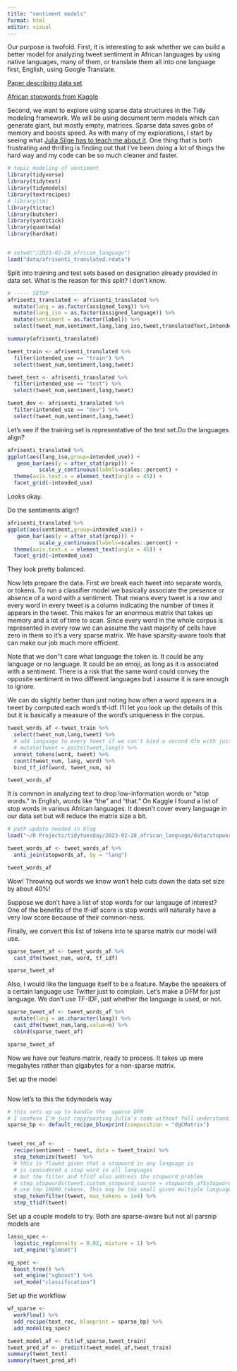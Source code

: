 ```yaml
---
title: "sentiment models"
format: html
editor: visual
---
```


Our purpose is twofold. First, it is interesting to ask whether we can build a better model for analyzing tweet sentiment in African languages by using native languages, many of them, or translate them all into one language first, English, using Google Translate.

[Paper describing data set](https://arxiv.org/pdf/2302.08956.pdf)

[African stopwords from Kaggle](https://www.kaggle.com/datasets/rtatman/stopword-lists-for-african-languages?resource=download)

Second, we want to explore using sparse data structures in the Tidy modeling framework. We will be using document term models which can generate giant, but mostly empty, matrices. Sparse data saves gobs of memory and boosts speed. As with many of my explorations, I start by seeing what [Julia Silge has to teach me about it](https://www.tidyverse.org/blog/2020/11/tidymodels-sparse-support/). One thing that is both frustrating and thrilling is finding out that I've been doing a lot of things the hard way and my code can be so much cleaner and faster.

```r
# topic modeling of sentiment
library(tidyverse)
library(tidytext)
library(tidymodels)
library(textrecipes)
# library(tm)
library(tictoc)
library(butcher)
library(yardstick)
library(quanteda)
library(hardhat)


# setwd("/2023-02-28_african_language")
load("data/afrisenti_translated.rdata")
```

Split into training and test sets based on designation already provided in data set. What is the reason for this split? I don't know.

```r
# ----- SETUP ------------------------------
afrisenti_translated <- afrisenti_translated %>%
  mutate(lang = as.factor(assigned_long)) %>%
  mutate(lang_iso = as.factor(assigned_language)) %>%
  mutate(sentiment = as.factor(label)) %>% 
  select(tweet_num,sentiment,lang,lang_iso,tweet,translatedText,intended_use)

summary(afrisenti_translated)
```

```r
tweet_train <- afrisenti_translated %>% 
  filter(intended_use == "train") %>% 
  select(tweet_num,sentiment,lang,tweet)

tweet_test <- afrisenti_translated %>% 
  filter(intended_use == "test") %>% 
  select(tweet_num,sentiment,lang,tweet)

tweet_dev <- afrisenti_translated %>% 
  filter(intended_use == "dev") %>% 
  select(tweet_num,sentiment,lang,tweet)

```

Let's see if the training set is representative of the test set.Do the languages align?

```r
afrisenti_translated %>% 
ggplot(aes(lang_iso,group=intended_use)) + 
   geom_bar(aes(y = after_stat(prop))) + 
          scale_y_continuous(labels=scales::percent) +
  theme(axis.text.x = element_text(angle = 45)) +
  facet_grid(~intended_use)
```

Looks okay.

Do the sentiments align?

```r
afrisenti_translated %>% 
ggplot(aes(sentiment,group=intended_use)) + 
   geom_bar(aes(y = after_stat(prop))) + 
          scale_y_continuous(labels=scales::percent) +
  theme(axis.text.x = element_text(angle = 45)) +
  facet_grid(~intended_use)

```

They look pretty balanced.

Now lets prepare the data. First we break each tweet into separate words, or tokens. To run a classifier model we basically associate the presence or absence of a word with a sentiment. That means every tweet is a row and every word in every tweet is a column indicating the number of times it appears in the tweet. This makes for an enormous matrix that takes up memory and a lot of time to scan. Since every word in the whole corpus is represented in every row we can assume the vast majority of cells have zero in them so it's a very sparse matrix. We have sparsity-aware tools that can make our job much more efficient.

::: callout-caution
Note that we don''t care what language the token is. It could be any language or no language. It could be an emoji, as long as it is associated with a sentiment. There is a risk that the same word could convey the opposite sentiment in two different languages but I assume it is rare enough to ignore.
:::

We can do slightly better than just noting how often a word appears in a tweet by computed each word's tf-idf.  I'll let you look up the details of this but it is basically a measure of the word's uniqueness in the corpus.

```r
tweet_words_af <-tweet_train %>%
  select(tweet_num,lang,tweet) %>% 
  # add language to every tweet if we can't bind a second dfm with just language
  # mutate(tweet = paste(tweet,lang)) %>% 
  unnest_tokens(word, tweet) %>%
  count(tweet_num, lang, word) %>%
  bind_tf_idf(word, tweet_num, n)

tweet_words_af
```

It is common in analyzing text to drop low-information words or "stop words."  In English, words like "the" and "that."  On Kaggle I found a list of stop words in various African languages.  It doesn't cover every language in our data set but will reduce the matrix size a bit.

```r
# path update needed in blog
load("~/R Projects/tidytuesday/2023-02-28_african_language/data/stopwords_af.rdata")

tweet_words_af <- tweet_words_af %>% 
  anti_join(stopwords_af, by = "lang")

tweet_words_af
```
Wow! Throwing out words we know won't help cuts down the data set size by about 40%!

Suppose we don't have a list of stop words for our langauge of interest? One of the benefits of the tf-idf score is stop words will naturally have a very low score because of their common-ness.

Finally, we convert this list of tokens into te sparse matrix our model will use.
```r
sparse_tweet_af <- tweet_words_af %>%
  cast_dfm(tweet_num, word, tf_idf)

sparse_tweet_af
```


Also, I would like the language itself to be a feature.  Maybe the speakers of a certain language use Twitter just to complain.  Let's make a DFM for just language.  We don't use TF-IDF, just whether the language is used, or not. 
```r
sparse_tweet_af <- tweet_words_af %>%
  mutate(lang = as.character(lang)) %>% 
  cast_dfm(tweet_num,lang,value=n) %>% 
  cbind(sparse_tweet_af)

sparse_tweet_af
```

Now we have our feature matrix, ready to process.  It takes up mere megabytes rather than gigabytes for a non-sparse matrix.

Set up the model
```r

```



Now let's to this the tidymodels way
```r
# this sets up up to handle the  sparse DFM
# I confess I'm just copy/pasting Julia's code without full understanding of the hardhat package
sparse_bp <- default_recipe_blueprint(composition = "dgCMatrix")


tweet_rec_af <-
  recipe(sentiment ~ tweet, data = tweet_train) %>%
  step_tokenize(tweet)  %>%
  # this is flawed given that a stopword in any language is
  # is considered a stop word in all languages
  # but the filter and tfidf also address the stopword problem
  # step_stopwords(tweet,custom_stopword_source = stopwords_af$stopword) %>%
  # use top 10000 tokens. This may be too small given multiple languages
  step_tokenfilter(tweet, max_tokens = 1e4) %>%
  step_tfidf(tweet)

```

Set up a couple models to try.  Both are sparse-aware but not all parsnip models are
```r
lasso_spec <-
  logistic_reg(penalty = 0.02, mixture = 1) %>%
  set_engine("glmnet")

xg_spec <-
  boost_tree() %>% 
  set_engine("xgboost") %>% 
  set_mode("classification")
```


Set up the workflow
```r
wf_sparse <- 
  workflow() %>%
  add_recipe(text_rec, blueprint = sparse_bp) %>%
  add_model(xg_spec)
```

```r
tweet_model_af <- fit(wf_sparse,tweet_train)
tweet_pred_af <- predict(tweet_model_af,tweet_train)
summary(tweet_test)
summary(tweet_pred_af)
```

